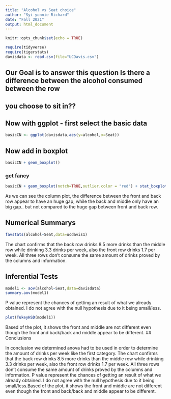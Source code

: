 ```yaml
---
title: "Alcohol vs Seat choice"
author: "Syi-yonnie Richard"
date: "Fall 2021"
output: html_document
---
```


```r
knitr::opts_chunk$set(echo = TRUE)
```

```r
require(tidyverse)
require(tigerstats)
davisdata <- read.csv(file="UCDavis.csv")
```
## Our Goal is to answer this question Is there a difference between the alcohol consumed between the row
## you choose to sit in??

  
## Now with ggplot - first select the basic data

```r
basicCN <- ggplot(davisdata,aes(y=alcohol,x=Seat))
```
## Now add in boxplot

```r
basicCN + geom_boxplot()
```
  
  
### get fancy  

```r
basicCN + geom_boxplot(notch=TRUE,outlier.color = "red") + stat_boxplot(geom ='errorbar') + labs(title="Fancy notch boxplot \n with 2 lines")
```

  As we can see the column plot, the difference between the front and back row appear to have an huge gap, while the back and middle only have an big gap.. but not compared to the huge gap between front and back row.

## Numerical Summarys 
```r
favstats(alcohol~Seat,data=ucdavis1)
```

  The chart confirms that the back row drinks 8.5 more drinks than the middle row while drinking 3.3 drinks per week, also the front row drinks 1.7 per week. All three rows don't consume the same amount of drinks proved by the columns and information. 

## Inferential Tests
```r
model1 <- aov(alcohol~Seat,data=davisdata)
summary.aov(model1)
```
  P value represent the chances of getting an result of what we already obtained. I do not agree with the null hypothesis due to it being small/less.
  
```r
plot(TukeyHSD(model1))
```

Based of the plot, it shows the front and middle are not different even though the front and back/back and middle appear to be different.
## Conclusions

In conclusion we determined anova had to be used in order to determine the amount of drinks per week like the first category.
The chart confirms that the back row drinks 8.5 more drinks than the middle row while drinking 3.3 drinks per week, also the front row drinks 1.7 per week. All three rows don't consume the same amount of drinks proved by the columns and information. P value represent the chances of getting an result of what we already obtained. I do not agree with the null hypothesis due to it being small/less.Based of the plot, it shows the front and middle are not different even though the front and back/back and middle appear to be different.

